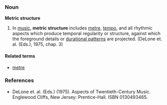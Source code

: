 ===Noun===
'''Metric structure'''

#In [[music]], '''metric structure''' includes [[metre]], [[tempo]], and all rhythmic aspects which produce temporal regularity or structure, against which the foreground details or [[durational pattern]]s are projected. (DeLone et. al. (Eds.), 1975, chap. 3)

====Related terms====
*[[metre]]

===References===
*DeLone et. al. (Eds.) (1975). Aspects of Twentieth-Century Music. Englewood Cliffs, New Jersey: Prentice-Hall. ISBN 0130493465.